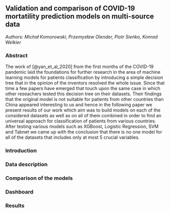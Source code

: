 ## Validation and comparison of COVID-19 mortatility prediction models on multi-source data

*Authors: Michał Komorowski, Przemysław Olender, Piotr Sieńko, Konrad Welkier*


### Abstract
The work of [@yan_et_al_2020] from the first months of the COVID-19 pandemic laid the foundations for further research in the area of machine learning models for patients classification by introducing a simple decision tree that in the opinion of the inventors resolved the whole issue. Since that time a few papers have emerged that touch upon the same case in which other reseachers tested this decision tree on their datasets. Their findings that the original model is not suitable for patients from other countries than China appeared interesting to us and hence in the following paper we present results of our work which aim was to build models on each of the considered datasets as well as on all of them combined in order to find an universal approach for classification of patients from various countries. After testing various models such as XGBoost, Logistic Regression, SVM and Tabnet we came up with the conclusion that there is no one model for all of the datasets that includes only at most 5 crucial variables.


### Introduction

### Data description

### Comparison of the models

### Dashboard

### Results
